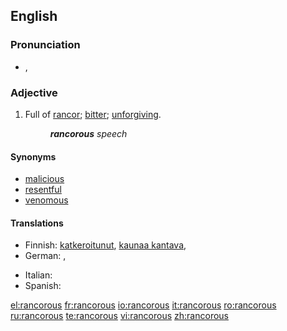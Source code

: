 ==English==

===Pronunciation===
* {{a|UK}} {{IPA|/ɹæŋ.kə(ɹ).əs/}}, {{SAMPA|/r{n.k@(r).@s/}}

===Adjective===
{{en-adj}}

# Full of [[rancor]]; [[bitter]]; [[unforgiving]].
#: '''''rancorous''' speech''

====Synonyms====
* [[malicious]]
* [[resentful]]
* [[venomous]]

====Translations====
{{trans-top|full of rancor}}
* Finnish: [[katkeroitunut]], [[kaunaa kantava]], {{t-|fi|kaunainen}}
* German: {{t|de|nachtragend}}, {{t|de|rachsüchtig}}
{{trans-mid}}
* Italian: {{t-|it|rancoroso}}
* Spanish: {{t|es|rencoroso}}
{{trans-bottom}}

[[el:rancorous]]
[[fr:rancorous]]
[[io:rancorous]]
[[it:rancorous]]
[[ro:rancorous]]
[[ru:rancorous]]
[[te:rancorous]]
[[vi:rancorous]]
[[zh:rancorous]]
